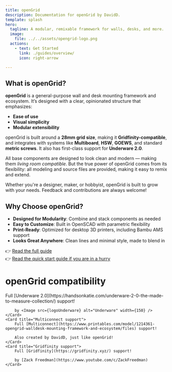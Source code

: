 ```yaml
---
title: openGrid
description: Documentation for openGrid by DavidD.
template: splash
hero:
  tagline: A modular, remixable framework for walls, desks, and more.
  image:
    file: ../../assets/opengrid-logo.png
  actions:
    - text: Get Started
      link: ./guides/overview/
      icon: right-arrow

---
```


## What is openGrid?

**openGrid** is a general-purpose wall and desk mounting framework and ecosystem. It’s designed with a clear, opinionated structure that emphasizes:

- **Ease of use**
- **Visual simplicity**
- **Modular extensibility**

openGrid is built around a **28mm grid size**, making it **Gridfinity-compatible**, and integrates with systems like **Multiboard**, **HSW**, **GOEWS**, and standard **metric screws**. It also has first-class support for **Underware 2.0**.

All base components are designed to look clean and modern — making them *living room compatible*. But the true power of openGrid comes from its flexibility: all modeling and source files are provided, making it easy to remix and extend.

Whether you're a designer, maker, or hobbyist, openGrid is built to grow with your needs. Feedback and contributions are always welcome!

## Why Choose openGrid?

- **Designed for Modularity**: Combine and stack components as needed
- **Easy to Customize**: Built in OpenSCAD with parametric flexibility
- **Print-Ready**: Optimized for desktop 3D printers, including Bambu AMS support
- **Looks Great Anywhere**: Clean lines and minimal style, made to blend in

👉 [Read the full guide](./guides/)  
👉 [Read the quick start guide if you are in a hurry](./guides/quickstart/)

# openGrid compatibility

<CardGrid stagger>
	<Card title="Underware support">
		Full [Underware 2.0](https://handsonkatie.com/underware-2-0-the-made-to-measure-collection/) support!

		by <Image src={logoUnderware} alt="Underware" width={150} />
	</Card>
	<Card title="Multiconnect support">
		Full [Multiconnect](https://www.printables.com/model/1214361-opengrid-walldesk-mounting-framework-and-ecosystem/files) support!

		Also created by DavidD, just like openGrid!
	</Card>
	<Card title="Gridfinity support">
		Full [Gridfinity](https://gridfinity.xyz/) support!

		by [Zack Freedman](https://www.youtube.com/c/ZackFreedman)
	</Card>
</CardGrid>

